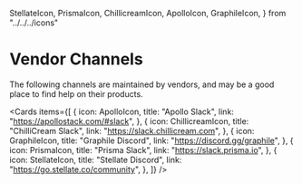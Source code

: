   StellateIcon,
  PrismaIcon,
  ChillicreamIcon,
  ApolloIcon,
  GraphileIcon,
} from "../../../icons"

# Vendor Channels

The following channels are maintained by vendors, and may be a good place to find help on their products.

<Cards
  items={[
    {
      icon: ApolloIcon,
      title: "Apollo Slack",
      link: "https://apollostack.com/#slack",
    },
    {
      icon: ChillicreamIcon,
      title: "ChilliCream Slack",
      link: "https://slack.chillicream.com",
    },
    {
      icon: GraphileIcon,
      title: "Graphile Discord",
      link: "https://discord.gg/graphile",
    },
    {
      icon: PrismaIcon,
      title: "Prisma Slack",
      link: "https://slack.prisma.io",
    },
    {
      icon: StellateIcon,
      title: "Stellate Discord",
      link: "https://go.stellate.co/community",
    },
  ]}
/>
